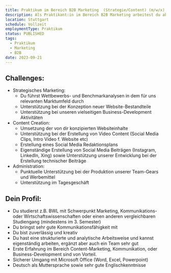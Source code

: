 ```yaml
---
title: Praktikum im Bereich B2B Marketing  (Strategie/Content) (m/w/x)
description: Als Praktikant:in im Bereich B2B Marketing arbeitest du aktiv im Bereich Marketingkommunikation sowie im strategischen Marketing unseres Software StartUps mit. Dabei bist du unter anderem für die Weiterentwicklung unseres digitalen Contents (Web & Social Media) ebenso gefragt wie bei der Ausgestaltung von neuen Geschäftskonzepten oder der Erstellung von strategischen Präsentationsunterlagen. Du bringst ein hohes Maß an Eigenverantwortung und kreativen Ideen mit? Wenn du zudem auch noch neugierig und technikaffin bist, dann könntest du perfekt zu uns passen!
location: Stuttgart
schedule: Vollzeit
employmentType: Praktikum
status: PUBLISHED
tags:
  - Praktikum
  - Marketing
  - B2B
date: 2023-09-21
---
```


## Challenges:

- Strategisches Marketing:
  - Du führst Wettbewerbs- und Benchmarkanalysen in dem für uns relevanten Marktumfeld durch
  - Unterstützung bei der Konzeption neuer Website-Bestandteile
  - Unterstützung bei unseren vielseitigen Business-Development Aktivitäten
- Content Creation:
  - Umsetzung der von dir konzipierten Websiteinhalte
  - Unterstützung bei der Erstellung von Video Content (Social Media Clips, Intro Video f. Website etc)
  - Erstellung eines Social Media Redaktionsplans
  - Eigenständige Erstellung von Social Media Beiträgen (Instagram, LinkedIn, Xing) sowie Unterstützung unserer Entwicklung bei der Erstellung technischer Beiträge
- Administration:
  - Punktuelle Unterstützung bei der Produktion unserer Team-Gears und Werbemittel
  - Unterstützung im Tagesgeschäft

## Dein Profil:

- Du studierst z.B. BWL mit Schwerpunkt Marketing, Kommunikations- oder Wirtschaftswissenschaften oder einen anderen vergleichbaren Studiengang (mindestens im 3. Semester)
- Du bringst sehr gute Kommunikationsfähigkeit mit
- Du bist zuverlässig und kreativ
- Du hast eine strukturierte und analytische Arbeitsweise und kannst eigenständig arbeiten, ergänzt aber auch ein Team sehr gut
- Erste Erfahrung im Bereich Content-Marketing, Kommunikation, oder Business-Development sind von Vorteil.
- Sicherer Umgang mit Microsoft Office (Word, Excel, Powerpoint)
- Deutsch als Muttersprache sowie sehr gute Englischkenntnisse